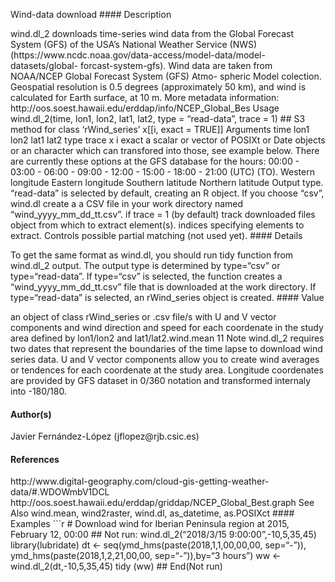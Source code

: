 Wind-data download
#### Description

wind.dl_2 downloads time-series wind data from the Global Forecast System (GFS) of the USA’s
National Weather Service (NWS) (https://www.ncdc.noaa.gov/data-access/model-data/model-datasets/global-
forcast-system-gfs). Wind data are taken from NOAA/NCEP Global Forecast System (GFS) Atmo-
spheric Model colection. Geospatial resolution is 0.5 degrees (approximately 50 km), and wind is
calculated for Earth surface, at 10 m. More metadata information: http://oos.soest.hawaii.edu/erddap/info/NCEP_Global_Bes
Usage
wind.dl_2(time, lon1, lon2, lat1, lat2, type = "read-data", trace = 1)
## S3 method for class 'rWind_series'
x[[i, exact = TRUE]]
Arguments
time
lon1
lon2
lat1
lat2
type
trace
x
i
exact
a scalar or vector of POSIXt or Date objects or an character which can transfored
into those, see example below. There are currently these options at the GFS
database for the hours: 00:00 - 03:00 - 06:00 - 09:00 - 12:00 - 15:00 - 18:00 -
21:00 (UTC) (TO).
Western longitude
Eastern longitude
Southern latitude
Northern latitude
Output type. "read-data" is selected by default, creating an R object. If you
choose "csv", wind.dl create a a CSV file in your work directory named "wind_yyyy_mm_dd_tt.csv".
if trace = 1 (by default) track downloaded files
object from which to extract element(s).
indices specifying elements to extract.
Controls possible partial matching (not used yet).
#### Details 
 
To get the same format as wind.dl, you should run tidy function from wind.dl_2 output. The output
type is determined by type="csv" or type="read-data". If type="csv" is selected, the function creates
a "wind_yyyy_mm_dd_tt.csv" file that is downloaded at the work directory. If type="read-data" is
selected, an rWind_series object is created.
#### Value

an object of class rWind_series or .csv file/s with U and V vector components and wind direction
and speed for each coordenate in the study area defined by lon1/lon2 and lat1/lat2.wind.mean
11
Note
wind.dl_2 requires two dates that represent the boundaries of the time lapse to download wind
series data. U and V vector components allow you to create wind averages or tendences for each
coordenate at the study area. Longitude coordenates are provided by GFS dataset in 0/360 notation
and transformed internaly into -180/180.

#### Author(s) 
 
Javier Fernández-López (jflopez@rjb.csic.es)

#### References 
 
http://www.digital-geography.com/cloud-gis-getting-weather-data/#.WDOWmbV1DCL
http://oos.soest.hawaii.edu/erddap/griddap/NCEP_Global_Best.graph
See Also
wind.mean, wind2raster, wind.dl, as_datetime, as.POSIXct
#### Examples
 ```r
# Download wind for Iberian Peninsula region at 2015, February 12, 00:00
## Not run:
wind.dl_2("2018/3/15 9:00:00",-10,5,35,45)
library(lubridate)
dt <- seq(ymd_hms(paste(2018,1,1,00,00,00, sep="-")),
ymd_hms(paste(2018,1,2,21,00,00, sep="-")),by="3 hours")
ww <- wind.dl_2(dt,-10,5,35,45)
tidy (ww)
## End(Not run)
